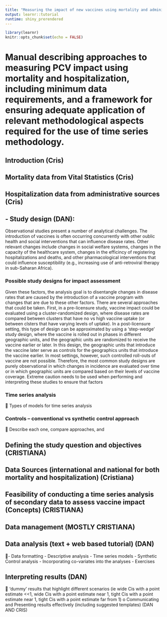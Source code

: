 ```yaml
---
title: "Measuring the impact of new vaccines using mortality and administrative hospitalization data: Pneumococcal conjugate vaccine as a case study"
output: learnr::tutorial
runtime: shiny_prerendered
---
```


```r
library(learnr)
knitr::opts_chunk$set(echo = FALSE)
```

# Manual describing approaches to measuring PCV impact using mortality and hospitalization, including minimum data requirements, and a framework for ensuring adequate application of relevant methodological aspects required for the use of time series methodology.


## Introduction (Cris)


## Mortality data from Vital Statistics (Cris)

##	Hospitalization data from administrative sources (Cris)

## ‐	Study design (DAN): 
Observational studies present a number of analytical challenges. The introduction of vaccines is often occurring concurrently with other oublic health and social interventions that can influence disease rates. Other relevant changes include changes in social welfare systems, changes in the capacity of the healthcare system, changes in the efficincy of registering hospitalizations and deaths, and other pharmacological interventions that could influence susceptibility (e.g., increasing use of anti-retroviral therapy in sub-Saharan Africa).

###	Possible study designs for impact assessment

Given these factors, the analysis goal is to disentangle changes in disease rates that are caused by the introduction of a vaccine program with changes that are due to these other factors. There are several approaches that could be taken. First, in a pre-licensure study, vaccine impact could be evaluated using a cluster-randomized design, where disease rates are compared between clusters that have no vs high vaccine uptake (or between clsters that have varying levels of uptake). In a post-licensure setting, this type of design can be approximated by using a 'step-wedge' study design, where the vaccine is rolled out in phases in different geographic units, and the geographic units are randomized to receive the vaccine earlier or later. In this design, the geographic units that introduce the vaccine later serve as controls for the geographics units that introduce the vaccine earlier. In most settings, however, such controlled roll-outs of vaccine are not possible. Therefore, the most common study designs are purely observational in which changes in incidence are evaluated over time or in which geographic units are compared based on their levels of vaccine coverage. Extreme caution needs to be used when performing and interpreting these studies to ensure that factors 


###	Time series analysis
	Types of models for time series analysis

###	Controls – conventional vs synthetic control approach
	Describe each one, compare approaches, and 

##	Defining the study question and objectives (CRISTIANA)

##	Data Sources (international and national for both mortality and hospitalization) (Cristiana)

##	Feasibility of conducting a time series analysis of secondary data to assess vaccine impact (Concepts) (CRISTIANA)

## Data management (MOSTLY CRISTIANA)

## Data analysis (text + web based tutorial) (DAN)
-	Data formatting
-	Descriptive analysis
-	Time series models
- Synthetic Control analysis
-	Incorporating co-variates into the analyses
-	Exercises

## Interpreting results (DAN)
	‘dummy’ results that highlight different scenarios (ie wide Cis with a point estimate <<1, wide Cis with a point estimate near 1, tight Cis with a point estimate near 1, tight Cis with a point estimate far from 1)
o	Communicating and Presenting results effectively (including suggested templates) (DAN AND CRIS)

